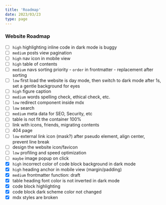 ```yaml
---
title: 'Roadmap'
date: 2023/03/23
type: page
---
```


### Website Roadmap

-   [ ] `high` highlighting inline code in dark mode is buggy
-   [ ] `medium` posts view pagination
-   [ ] `high` nav icon in mobile view
-   [ ] `high` table of contents
-   [ ] `medium` navs sorting priority - `order` in frontmatter - replacement after sorting
-   [ ] `low` first load the website is day mode, then switch to dark mode after 1s, set a gentle background for eyes
-   [ ] `high` figure caption
-   [ ] `medium` words spelling check, ethical check, etc.
-   [ ] `low` redirect component inside mdx
-   [ ] `low` search
-   [ ] `medium` meta data for SEO, Security, etc
-   [ ] table is not fit the container 100%
-   [ ] link with icons, friends, migrating contents
-   [ ] 404 page
-   [ ] `low` external link icon (mask?) after pseudo element, align center, prevent line break
-   [ ] design the website icon/favicon
-   [ ] `low` profiling and speed optimization
-   [ ] `maybe` image popup on click
-   [x] `high` incorrect color of code block background in dark mode
-   [x] `high` heading anchor in mobile view (margin/padding)
-   [x] `medium` frontmatter function: draft
-   [x] table heading font color is not inverted in dark mode
-   [x] code block highlighting
-   [x] code block dark scheme color not changed
-   [x] mdx styles are broken
